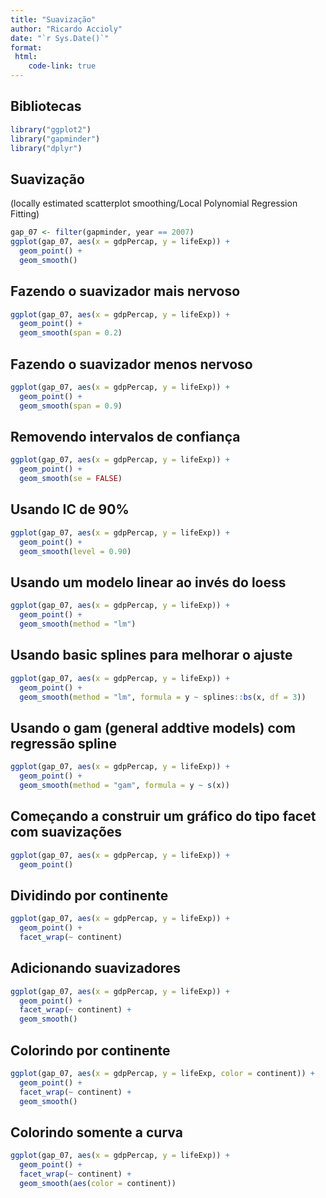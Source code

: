 ```yaml
---
title: "Suavização"
author: "Ricardo Accioly"
date: "`r Sys.Date()`"
format:
 html:
    code-link: true
---
```


## Bibliotecas

```r
library("ggplot2")
library("gapminder")
library("dplyr")
```

## Suavização

(locally estimated scatterplot smoothing/Local Polynomial Regression Fitting)

```r
gap_07 <- filter(gapminder, year == 2007)
ggplot(gap_07, aes(x = gdpPercap, y = lifeExp)) +
  geom_point() +
  geom_smooth()
```

## Fazendo o suavizador mais nervoso

```r
ggplot(gap_07, aes(x = gdpPercap, y = lifeExp)) +
  geom_point() +
  geom_smooth(span = 0.2)
```

## Fazendo o suavizador menos nervoso

```r
ggplot(gap_07, aes(x = gdpPercap, y = lifeExp)) +
  geom_point() +
  geom_smooth(span = 0.9)
```

## Removendo intervalos de confiança

```r
ggplot(gap_07, aes(x = gdpPercap, y = lifeExp)) +
  geom_point() +
  geom_smooth(se = FALSE)
```

## Usando IC de 90%

```r
ggplot(gap_07, aes(x = gdpPercap, y = lifeExp)) +
  geom_point() +
  geom_smooth(level = 0.90)
```

## Usando um modelo linear ao invés do loess

```r
ggplot(gap_07, aes(x = gdpPercap, y = lifeExp)) +
  geom_point() +
  geom_smooth(method = "lm")
```

## Usando basic splines para melhorar o ajuste

```r
ggplot(gap_07, aes(x = gdpPercap, y = lifeExp)) +
  geom_point() +
  geom_smooth(method = "lm", formula = y ~ splines::bs(x, df = 3))
```

## Usando o gam (general addtive models) com regressão spline

```r
ggplot(gap_07, aes(x = gdpPercap, y = lifeExp)) +
  geom_point() +
  geom_smooth(method = "gam", formula = y ~ s(x))
```

## Começando a construir um gráfico do tipo facet com suavizações

```r
ggplot(gap_07, aes(x = gdpPercap, y = lifeExp)) +
  geom_point()

```

## Dividindo por continente

```r
ggplot(gap_07, aes(x = gdpPercap, y = lifeExp)) +
  geom_point() +
  facet_wrap(~ continent)
```

## Adicionando suavizadores

```r
ggplot(gap_07, aes(x = gdpPercap, y = lifeExp)) +
  geom_point() +
  facet_wrap(~ continent) +
  geom_smooth()
```

## Colorindo por continente

```r
ggplot(gap_07, aes(x = gdpPercap, y = lifeExp, color = continent)) +
  geom_point() +
  facet_wrap(~ continent) +
  geom_smooth()
```

## Colorindo somente a curva

```r
ggplot(gap_07, aes(x = gdpPercap, y = lifeExp)) +
  geom_point() +
  facet_wrap(~ continent) +
  geom_smooth(aes(color = continent))
```
